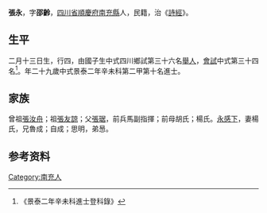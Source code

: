 {{Otheruses|other=名为張永的其他人物|張永}}
{{明清人物信息框
| 姓名 = 張永
| 原名 =
| 圖片名稱= 
| 圖片大小 =
| 圖片說明 = 
| 最高職務 =
| 國家 = 大明 
| 爵位 =
| 籍貫 = [[四川省|四川省]][[順慶府|順慶府]][[南充縣|南充縣]]
| 族裔 = 
| 旗籍 = 
| 字號 = 
| 諡號 =
| 出生日期 = 二月十三日
| 出生地點 =
| 逝世日期 = 
| 逝世地點 =
| 墓葬 =
| 配偶 = 楊氏
| 親屬 = 曾祖[[張汝舟|張汝舟]]，祖[[張友諒|張友諒]]，父[[張琚|張琚]]，前母胡氏；楊氏
| 出身 =
* 景泰二年辛未科進士
| 經歷 =
| 著作 =  
*
*
*
}}
'''張永'''{{BD|1423年||？年||}}，字'''邵齡'''，[[四川省|四川省]][[順慶府|順慶府]][[南充縣|南充縣]]人，民籍，治《[[詩經|詩經]]》。

== 生平 ==
二月十三日生，行四，由國子生中式四川鄉試第三十六名[[舉人|舉人]]，[[會試|會試]]中式第三十四名<ref>《景泰二年辛未科進士登科錄》</ref>。年二十九歲中式景泰二年辛未科第二甲第十名進士。

== 家族 ==
曾祖[[張汝舟|張汝舟]]；祖[[張友諒|張友諒]]；父[[張琚|張琚]]，前兵馬副指揮；前母胡氏；楊氏。[[永感下|永感下]]，妻楊氏，兄魯成；自成；思明，弟惖。

== 参考资料 ==
{{reflist}}

{{景泰二年辛未科殿试金榜}}

{{Authority control}}

{{DEFAULTSORT:}}
[[Category:南充人|Category:南充人]]


{{明朝人物小作品}}